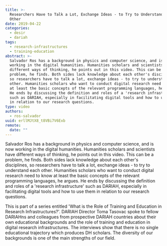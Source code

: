 ```yaml
---
title: >-
  Researchers Have to Talk a Lot, Exchange Ideas - to Try to Understand Each
  Other
date: 2019-04-22
categories:
  - desir
  - dariah
tags:
  - research-infrastructures
  - training-education
abstract: >-
  Salvador Ros has a background in physics and computer science, and is now
  working in the digital humanities. Humanities scholars and scientists have
  different ways of thinking, he points out in this video. This can be a
  problem, he finds. Both sides lack knowledge about each other's disciplines,
  so researchers have to talk a lot, exchange ideas - to try to understand each
  other. Humanities scholars who want to conduct digital research need to know
  at least the basic concepts of the relevant programming languages, he argues.
  He ends by discussing the definition and roles of a 'research infrastructure'
  such as DARIAH, especially in facilitating digital tools and how to use them
  in relation to our research questions.
type: video
authors:
  - ros-salvador
uuid: erllMJtX8_t8VBi7V6Exb
remote:
  date: ""
---
```


Salvador Ros has a background in physics and computer science, and is now
working in the digital humanities. Humanities scholars and scientists have
different ways of thinking, he points out in this video. This can be a problem,
he finds. Both sides lack knowledge about each other's disciplines, so
researchers have to talk a lot, exchange ideas - to try to understand each
other. Humanities scholars who want to conduct digital research need to know at
least the basic concepts of the relevant programming languages, he argues. He
ends by discussing the definition and roles of a 'research infrastructure' such
as DARIAH, especially in facilitating digital tools and how to use them in
relation to our research questions.

This is part of a series entitled 'What is the Role of Training and Education in
Research Infrastructures?'. DARIAH Director Toma Tasovac spoke to fellow
DARIAHns and colleagues from prospective DARIAH countries about their own
educational backgrounds and the role of training and education in digital
research infrastructures. The interviews show that there is no single
educational trajectory which produces DH scholars. The diversity of our
backgrounds is one of the main strengths of our field.

<VideoCard
  title="Researchers Have to Talk a Lot, Exchange Ideas - to Try to Understand Each Other"
  id="1cv-Tx7fOO0"
  image="assets/images/cms/posts/researchers-have-to-talk-a-lot/ros-training.jpg"
/>
